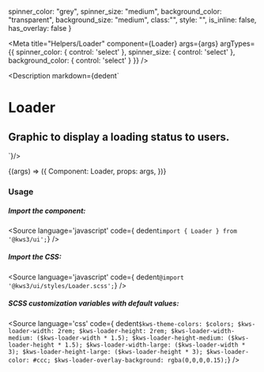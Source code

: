 
  spinner_color: "grey",
  spinner_size: "medium",
  background_color: "transparent",
  background_size: "medium",
  class:"",
  style: "",
  is_inline: false,
  has_overlay: false
}


<Version />

<Meta
  title="Helpers/Loader"
  component={Loader}
  args={args}
  argTypes={{
    spinner_color: {
      control: 'select'
    },
    spinner_size: {
      control: 'select'
    },
    background_color: {
      control: 'select'
    }
  }}
/>

<Description markdown={dedent`
# Loader
## Graphic to display a loading status to users.
`}/>

<Canvas>
  <Story
  name="Loader"
  args={args}
  >
  {(args) => ({
    Component: Loader,
    props: args,
  })}
  </Story>
</Canvas>

<ArgsTable story="Loader" />


### Usage

##### Import the component:
<Source
  language='javascript'
  code={ dedent`import { Loader } from '@kws3/ui';`}
/>

##### Import the CSS:
<Source
  language='javascript'
  code={ dedent`@import '@kws3/ui/styles/Loader.scss';`}
/>

##### SCSS customization variables with default values:
<Source
  language='css'
  code={ dedent`
    $kws-theme-colors: $colors;
    $kws-loader-width: 2rem;
    $kws-loader-height: 2rem;
    $kws-loader-width-medium: ($kws-loader-width * 1.5);
    $kws-loader-height-medium: ($kws-loader-height * 1.5);
    $kws-loader-width-large: ($kws-loader-width * 3);
    $kws-loader-height-large: ($kws-loader-height * 3);
    $kws-loader-color: #ccc;
    $kws-loader-overlay-background: rgba(0,0,0,0.15);
  `}
/>